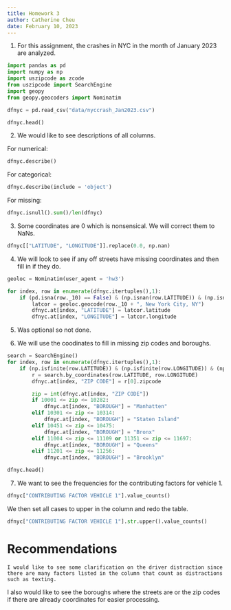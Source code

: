 ```yaml
---
title: Homework 3
author: Catherine Cheu
date: February 10, 2023
---
```


1. For this assignment, the crashes in NYC in the month of January 2023 are analyzed.

```python

import pandas as pd
import numpy as np
import uszipcode as zcode
from uszipcode import SearchEngine
import geopy
from geopy.geocoders import Nominatim

dfnyc = pd.read_csv("data/nyccrash_Jan2023.csv")

dfnyc.head()

```

2. We would like to see descriptions of all columns.

For numerical:

```python
dfnyc.describe()
```

For categorical:

```python
dfnyc.describe(include = 'object')
```

For missing:

```python
dfnyc.isnull().sum()/len(dfnyc)
```

3. Some coordinates are 0 which is nonsensical. We will correct them to NaNs.

```python
dfnyc[["LATITUDE", "LONGITUDE"]].replace(0.0, np.nan)
```

4. We will look to see if any off streets have missing coordinates and then fill in if they do.

```python

geoloc = Nominatim(user_agent = 'hw3')

for index, row in enumerate(dfnyc.itertuples(),1):
	if (pd.isna(row._10) == False) & (np.isnan(row.LATITUDE)) & (np.isnan(row.LONGITUDE)):
		latcor = geoloc.geocode(row._10 + ", New York City, NY")
		dfnyc.at[index, "LATITUDE"] = latcor.latitude
		dfnyc.at[index, "LONGITUDE"] = latcor.longitude
```

5. Was optional so not done.

6. We will use the coodinates to fill in missing zip codes and boroughs.

```python
search = SearchEngine()
for index, row in enumerate(dfnyc.itertuples(),1):
	if (np.isfinite(row.LATITUDE)) & (np.isfinite(row.LONGITUDE)) & (np.isnan(row._4)) & (pd.isna(row.BOROUGH) == True):
		r = search.by_coordinates(row.LATITUDE, row.LONGITUDE)
		dfnyc.at[index, "ZIP CODE"] = r[0].zipcode

		zip = int(dfnyc.at[index, "ZIP CODE"])
		if 10001 <= zip <= 10282:
			dfnyc.at[index, "BOROUGH"] = "Manhatten"
		elif 10301 <= zip <= 10314:
			dfnyc.at[index, "BOROUGH"] = "Staten Island"
		elif 10451 <= zip <= 10475:
			dfnyc.at[index, "BOROUGH"] = "Bronx"
		elif 11004 <= zip <= 11109 or 11351 <= zip <= 11697:
			dfnyc.at[index, "BOROUGH"] = "Queens"
		elif 11201 <= zip <= 11256:
			dfnyc.at[index, "BOROUGH"] = "Brooklyn"

dfnyc.head()
```

7. We want to see the frequencies for the contributing factors for vehicle 1.

```python
dfnyc["CONTRIBUTING FACTOR VEHICLE 1"].value_counts()
```

We then set all cases to upper in the column and redo the table.

```python

dfnyc["CONTRIBUTING FACTOR VEHICLE 1"].str.upper().value_counts()

```

# Recommendations
	I would like to see some clarification on the driver distraction since there are many factors listed in the column that count as distractions such as texting.
I also would like to see the boroughs where the streets are or the zip codes if there are already coordinates for easier processing.
